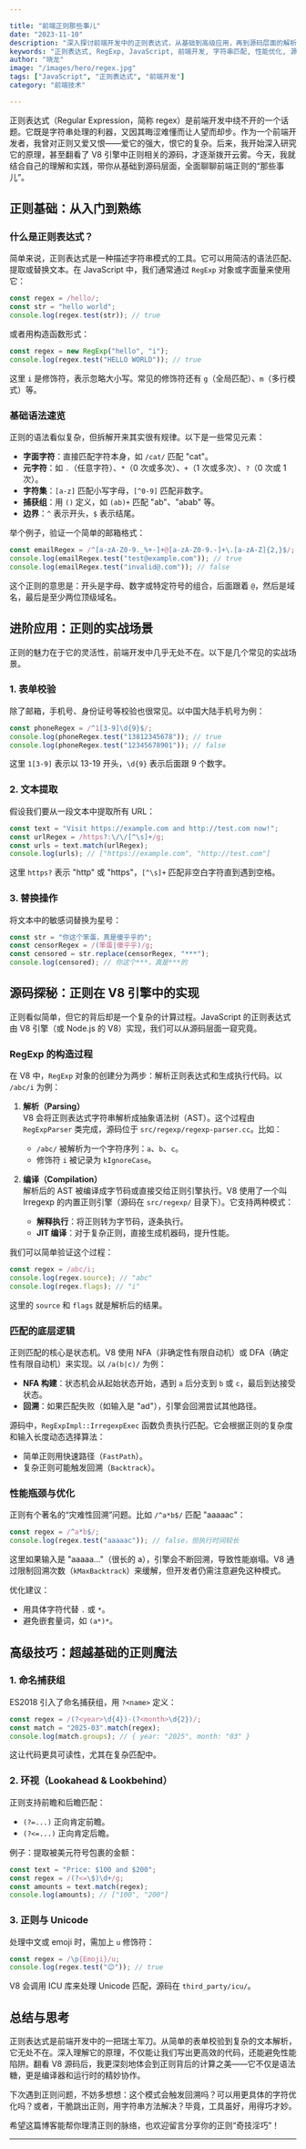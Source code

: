 ```yaml
---

title: "前端正则那些事儿"
date: "2023-11-10"
description: "深入探讨前端开发中的正则表达式，从基础到高级应用，再到源码层面的解析，带你全面掌握正则的奥秘。"
keywords: "正则表达式, RegExp, JavaScript, 前端开发, 字符串匹配, 性能优化, 源码解析"
author: "晓龙"
image: "/images/hero/regex.jpg"
tags: ["JavaScript", "正则表达式", "前端开发"]
category: "前端技术"

---
```


正则表达式（Regular Expression，简称 regex）是前端开发中绕不开的一个话题。它既是字符串处理的利器，又因其晦涩难懂而让人望而却步。作为一个前端开发者，我曾对正则又爱又恨——爱它的强大，恨它的复杂。后来，我开始深入研究它的原理，甚至翻看了 V8 引擎中正则相关的源码，才逐渐拨开云雾。今天，我就结合自己的理解和实践，带你从基础到源码层面，全面聊聊前端正则的“那些事儿”。

## 正则基础：从入门到熟练

### 什么是正则表达式？

简单来说，正则表达式是一种描述字符串模式的工具。它可以用简洁的语法匹配、提取或替换文本。在 JavaScript 中，我们通常通过 `RegExp` 对象或字面量来使用它：

```javascript
const regex = /hello/;
const str = "hello world";
console.log(regex.test(str)); // true
```

或者用构造函数形式：

```javascript
const regex = new RegExp("hello", "i");
console.log(regex.test("HELLO WORLD")); // true
```

这里 `i` 是修饰符，表示忽略大小写。常见的修饰符还有 `g`（全局匹配）、`m`（多行模式）等。

### 基础语法速览

正则的语法看似复杂，但拆解开来其实很有规律。以下是一些常见元素：

- **字面字符**：直接匹配字符本身，如 `/cat/` 匹配 "cat"。
- **元字符**：如 `.`（任意字符）、`*`（0 次或多次）、`+`（1 次或多次）、`?`（0 次或 1 次）。
- **字符集**：`[a-z]` 匹配小写字母，`[^0-9]` 匹配非数字。
- **捕获组**：用 `()` 定义，如 `(ab)+` 匹配 "ab"、"abab" 等。
- **边界**：`^` 表示开头，`$` 表示结尾。

举个例子，验证一个简单的邮箱格式：

```javascript
const emailRegex = /^[a-zA-Z0-9._%+-]+@[a-zA-Z0-9.-]+\.[a-zA-Z]{2,}$/;
console.log(emailRegex.test("test@example.com")); // true
console.log(emailRegex.test("invalid@.com")); // false
```

这个正则的意思是：开头是字母、数字或特定符号的组合，后面跟着 `@`，然后是域名，最后是至少两位顶级域名。

## 进阶应用：正则的实战场景

正则的魅力在于它的灵活性，前端开发中几乎无处不在。以下是几个常见的实战场景。

### 1. 表单校验

除了邮箱，手机号、身份证号等校验也很常见。以中国大陆手机号为例：

```javascript
const phoneRegex = /^1[3-9]\d{9}$/;
console.log(phoneRegex.test("13812345678")); // true
console.log(phoneRegex.test("12345678901")); // false
```

这里 `1[3-9]` 表示以 13-19 开头，`\d{9}` 表示后面跟 9 个数字。

### 2. 文本提取

假设我们要从一段文本中提取所有 URL：

```javascript
const text = "Visit https://example.com and http://test.com now!";
const urlRegex = /https?:\/\/[^\s]+/g;
const urls = text.match(urlRegex);
console.log(urls); // ["https://example.com", "http://test.com"]
```

这里 `https?` 表示 "http" 或 "https"，`[^\s]+` 匹配非空白字符直到遇到空格。

### 3. 替换操作

将文本中的敏感词替换为星号：

```javascript
const str = "你这个笨蛋，真是傻乎乎的";
const censorRegex = /(笨蛋|傻乎乎)/g;
const censored = str.replace(censorRegex, "***");
console.log(censored); // 你这个***，真是***的
```

## 源码探秘：正则在 V8 引擎中的实现

正则看似简单，但它的背后却是一个复杂的计算过程。JavaScript 的正则表达式由 V8 引擎（或 Node.js 的 V8）实现，我们可以从源码层面一窥究竟。

### RegExp 的构造过程

在 V8 中，`RegExp` 对象的创建分为两步：解析正则表达式和生成执行代码。以 `/abc/i` 为例：

1. **解析（Parsing）**  
   V8 会将正则表达式字符串解析成抽象语法树（AST）。这个过程由 `RegExpParser` 类完成，源码位于 `src/regexp/regexp-parser.cc`。比如：
   - `/abc/` 被解析为一个字符序列：`a`、`b`、`c`。
   - 修饰符 `i` 被记录为 `kIgnoreCase`。

2. **编译（Compilation）**  
   解析后的 AST 被编译成字节码或直接交给正则引擎执行。V8 使用了一个叫 Irregexp 的内置正则引擎（源码在 `src/regexp/` 目录下）。它支持两种模式：
   - **解释执行**：将正则转为字节码，逐条执行。
   - **JIT 编译**：对于复杂正则，直接生成机器码，提升性能。

我们可以简单验证这个过程：

```javascript
const regex = /abc/i;
console.log(regex.source); // "abc"
console.log(regex.flags); // "i"
```

这里的 `source` 和 `flags` 就是解析后的结果。

### 匹配的底层逻辑

正则匹配的核心是状态机。V8 使用 NFA（非确定性有限自动机）或 DFA（确定性有限自动机）来实现。以 `/a(b|c)/` 为例：

- **NFA 构建**：状态机会从起始状态开始，遇到 `a` 后分支到 `b` 或 `c`，最后到达接受状态。
- **回溯**：如果匹配失败（如输入是 "ad"），引擎会回溯尝试其他路径。

源码中，`RegExpImpl::IrregexpExec` 函数负责执行匹配。它会根据正则的复杂度和输入长度动态选择算法：
- 简单正则用快速路径（`FastPath`）。
- 复杂正则可能触发回溯（`Backtrack`）。

### 性能瓶颈与优化

正则有个著名的“灾难性回溯”问题。比如 `/^a*b$/` 匹配 "aaaaac"：

```javascript
const regex = /^a*b$/;
console.log(regex.test("aaaaac")); // false，但执行时间较长
```

这里如果输入是 "aaaaa..."（很长的 a），引擎会不断回溯，导致性能崩塌。V8 通过限制回溯次数（`kMaxBacktrack`）来缓解，但开发者仍需注意避免这种模式。

优化建议：
- 用具体字符代替 `.` 或 `*`。
- 避免嵌套量词，如 `(a*)*`。

## 高级技巧：超越基础的正则魔法

### 1. 命名捕获组

ES2018 引入了命名捕获组，用 `?<name>` 定义：

```javascript
const regex = /(?<year>\d{4})-(?<month>\d{2})/;
const match = "2025-03".match(regex);
console.log(match.groups); // { year: "2025", month: "03" }
```

这让代码更具可读性，尤其在复杂匹配中。

### 2. 环视（Lookahead & Lookbehind）

正则支持前瞻和后瞻匹配：
- `(?=...)` 正向肯定前瞻。
- `(?<=...)` 正向肯定后瞻。

例子：提取被美元符号包裹的金额：

```javascript
const text = "Price: $100 and $200";
const regex = /(?<=\$)\d+/g;
const amounts = text.match(regex);
console.log(amounts); // ["100", "200"]
```

### 3. 正则与 Unicode

处理中文或 emoji 时，需加上 `u` 修饰符：

```javascript
const regex = /\p{Emoji}/u;
console.log(regex.test("😊")); // true
```

V8 会调用 ICU 库来处理 Unicode 匹配，源码在 `third_party/icu/`。

## 总结与思考

正则表达式是前端开发中的一把瑞士军刀。从简单的表单校验到复杂的文本解析，它无处不在。深入理解它的原理，不仅能让我们写出更高效的代码，还能避免性能陷阱。翻看 V8 源码后，我更深刻地体会到正则背后的计算之美——它不仅是语法糖，更是编译器和运行时的精妙协作。

下次遇到正则问题，不妨多想想：这个模式会触发回溯吗？可以用更具体的字符优化吗？或者，干脆跳出正则，用字符串方法解决？毕竟，工具虽好，用得巧才妙。

希望这篇博客能帮你理清正则的脉络，也欢迎留言分享你的正则“奇技淫巧”！

---